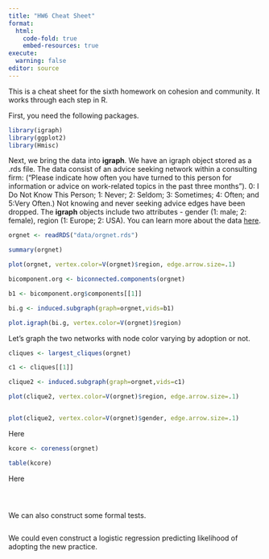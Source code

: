 ```yaml
---
title: "HW6 Cheat Sheet"
format: 
  html:
    code-fold: true
    embed-resources: true
execute:
  warning: false
editor: source
---
```


This is a cheat sheet for the sixth homework on cohesion and community. It works through each step in R.

First, you need the following packages.

```r
library(igraph)
library(ggplot2)
library(Hmisc)
```

Next, we bring the data into **igraph**. We have an igraph object stored as a .rds file. The data consist of an advice seeking network within a consulting firm: (“Please indicate how often you have turned to this person for information or advice on work-related topics in the past three months”). 0: I Do Not Know This Person; 1: Never; 2: Seldom; 3: Sometimes; 4: Often; and 5:Very Often.) Not knowing and never seeking advice edges have been dropped. The **igraph** objects include two attributes - gender (1: male; 2: female), region (1: Europe; 2: USA). You can learn more about the data [here](https://toreopsahl.com/datasets/#Cross_Parker).

```r

orgnet <- readRDS("data/orgnet.rds")

summary(orgnet)

plot(orgnet, vertex.color=V(orgnet)$region, edge.arrow.size=.1)

```

```r

bicomponent.org <- biconnected.components(orgnet)

b1 <- bicomponent.org$components[[1]]

bi.g <- induced.subgraph(graph=orgnet,vids=b1)

plot.igraph(bi.g, vertex.color=V(orgnet)$region)

```

Let's graph the two networks with node color varying by adoption or not.

```r

cliques <- largest_cliques(orgnet)

c1 <- cliques[[1]]

clique2 <- induced.subgraph(graph=orgnet,vids=c1)

plot(clique2, vertex.color=V(orgnet)$region, edge.arrow.size=.1)


plot(clique2, vertex.color=V(orgnet)$gender, edge.arrow.size=.1)


```

Here 

```r

kcore <- coreness(orgnet)    

table(kcore)

```

Here

```r


```


```r
```


```r


```


We can also construct some formal tests.

```r


```

We could even construct a logistic regression predicting likelihood of adopting the new practice.

```r




```

